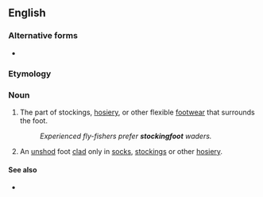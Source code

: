 {{also|stocking-foot}}
==English==

===Alternative forms===
* {{l|en|stocking-foot}}

===Etymology===
{{compound|en|stocking|foot}}

===Noun===
{{en-noun|stockingfeet}}

# The part of stockings, [[hosiery]], or other flexible [[footwear]] that surrounds the foot.
#: ''Experienced fly-fishers prefer '''stockingfoot''' waders.''
# An [[unshod]] foot [[clad]] only in [[sock]]s, [[stockings]] or other [[hosiery]].

====See also====
* {{l|en|stockinged}}